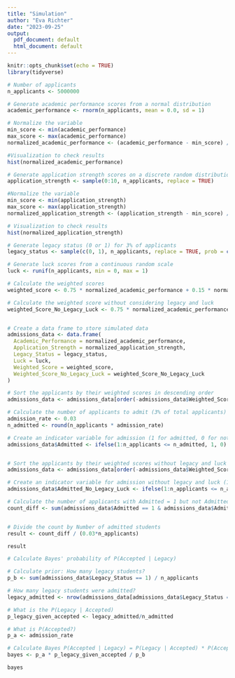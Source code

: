 ---
title: "Simulation"
author: "Eva Richter"
date: "2023-09-25"
output:
  pdf_document: default
  html_document: default
---

```{r setup, include=FALSE}
knitr::opts_chunk$set(echo = TRUE)
library(tidyverse)
```


```{r cars}
# Number of applicants
n_applicants <- 5000000

# Generate academic performance scores from a normal distribution
academic_performance <- rnorm(n_applicants, mean = 0.0, sd = 1)

# Normalize the variable
min_score <- min(academic_performance)
max_score <- max(academic_performance)
normalized_academic_performance <- (academic_performance - min_score) / (max_score - min_score)

#Visualization to check results
hist(normalized_academic_performance)

# Generate application strength scores on a discrete random distribution from 0 to 10
application_strength <- sample(0:10, n_applicants, replace = TRUE)

#Normalize the variable
min_score <- min(application_strength)
max_score <- max(application_strength)
normalized_application_strength <- (application_strength - min_score) / (max_score - min_score)

# Visualization to check results
hist(normalized_application_strength)

# Generate legacy status (0 or 1) for 3% of applicants
legacy_status <- sample(c(0, 1), n_applicants, replace = TRUE, prob = c(0.97, 0.03))

# Generate luck scores from a continuous random scale
luck <- runif(n_applicants, min = 0, max = 1)

# Calculate the weighted scores
weighted_score <- 0.75 * normalized_academic_performance + 0.15 * normalized_application_strength + 0.05 * legacy_status + 0.05 * luck

# Calculate the weighted score without considering legacy and luck
weighted_Score_No_Legacy_Luck <- 0.75 * normalized_academic_performance + 0.15 * normalized_application_strength


# Create a data frame to store simulated data
admissions_data <- data.frame(
  Academic_Performance = normalized_academic_performance,
  Application_Strength = normalized_application_strength,
  Legacy_Status = legacy_status,
  Luck = luck,
  Weighted_Score = weighted_score,
  Weighted_Score_No_Legacy_Luck = weighted_Score_No_Legacy_Luck
)

# Sort the applicants by their weighted scores in descending order
admissions_data <- admissions_data[order(-admissions_data$Weighted_Score), ]

# Calculate the number of applicants to admit (3% of total applicants)
admission_rate <- 0.03
n_admitted <- round(n_applicants * admission_rate)

# Create an indicator variable for admission (1 for admitted, 0 for not admitted)
admissions_data$Admitted <- ifelse(1:n_applicants <= n_admitted, 1, 0)


# Sort the applicants by their weighted scores without legacy and luck
admissions_data <- admissions_data[order(-admissions_data$Weighted_Score_No_Legacy_Luck), ]

# Create an indicator variable for admission without legacy and luck (1 for admitted, 0 for not admitted)
admissions_data$Admitted_No_Legacy_Luck <- ifelse(1:n_applicants <= n_admitted, 1, 0)

# Calculate the number of applicants with Admitted = 1 but not Admitted_No_Legacy_Luck = 1
count_diff <- sum(admissions_data$Admitted == 1 & admissions_data$Admitted_No_Legacy_Luck == 0)


# Divide the count by Number of admitted students
result <- count_diff / (0.03*n_applicants)

result

```


```{r cars}
# Calculate Bayes' probability of P(Accepted | Legacy)

# Calculate prior: How many legacy students?
p_b <- sum(admissions_data$Legacy_Status == 1) / n_applicants

# How many legacy students were admitted?
legacy_admitted <- nrow(admissions_data[admissions_data$Legacy_Status == 1 & admissions_data$Admitted == 1, ])

# What is the P(Legacy | Accepted)
p_legacy_given_accepted <- legacy_admitted/n_admitted

# What is P(Accepted?)
p_a <- admission_rate

# Calculate Bayes P(Accepted | Legacy) = P(Legacy | Accepted) * P(Accepted) / P(Legacy)
bayes <- p_a * p_legacy_given_accepted / p_b

bayes

```


